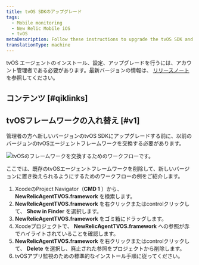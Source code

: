 ```yaml
---
title: tvOS SDKのアップグレード
tags:
  - Mobile monitoring
  - New Relic Mobile iOS
  - tvOS
metaDescription: Follow these instructions to upgrade the tvOS SDK and get the latest in mobile monitoring functionality
translationType: machine
---
```



tvOS エージェントのインストール、設定、アップグレードを行うには、アカウント管理者である必要があります。最新バージョンの情報は、 [リリースノート](/docs/releases/ios) を参照してください。

## コンテンツ [#qiklinks]

## tvOSフレームワークの入れ替え [#v1]

管理者の方へ新しいバージョンのtvOS SDKにアップグレードする前に、以前のバージョンのtvOSエージェントフレームワークを交換する必要があります。

<img
  src={mobileTvOsReplaceFramework1}
  title="Mobile_tvOS_replace-framework.png"
  alt="tvOSのフレームワークを交換するためのワークフローです。"
/>

<figcaption>
  ここでは、既存のtvOSエージェントフレームワークを削除して、新しいバージョンに置き換えられるようにするためのワークフローの例をご紹介します。
</figcaption>

1. XcodeのProject Navigator（**CMD 1** ）から、 **NewRelicAgentTVOS.framework** を検索します。
2. **NewRelicAgentTVOS.framework** を右クリックまたはcontrolクリックして、 **Show in Finder** を選択します。
3. **NewRelicAgentTVOS.framework** をゴミ箱にドラッグします。
4. Xcodeプロジェクトで、 **NewRelicAgentTVOS.framework** への参照が赤でハイライトされていることを確認します。
5. **NewRelicAgentTVOS.framework** を右クリックまたはcontrolクリックして、 **Delete** を選択し、廃止された参照をプロジェクトから削除します。
6. tvOSアプリ監視のための標準的なインストール手順に従ってください。
